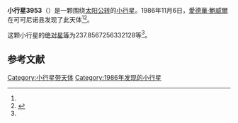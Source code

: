 {{Infobox planet
| bgcolour = #FFFFC0
| name = 3953 Perth
| symbol = 
| image = 
| caption = 
| discovery = yes
| discovery_ref = 
| discoverer = [[愛德華·鮑威爾|愛德華·鮑威爾]]
| discovery_site = [[可可尼诺县|可可尼诺县]] 
| discovered = 1986年11月6日
| designations = yes
| mp_name = 
| named_after = 
| alt_names = 1986 VB6/ 1969 TO6 / 1979 QG8 / 1979 RP1
| mp_category = [[主带小行星|主带小行星]]
| orbit_ref = <ref name="a">[http://ssd.jpl.nasa.gov/sbdb.cgi?sstr=3953 3953 Perth] {{Wayback|url=http://ssd.jpl.nasa.gov/sbdb.cgi?sstr=3953 |date=20200917200902 }}，小行星數據庫瀏覽器（JPL Small-Body Database Browser）－[[美国国家航空航天局|美国国家航空航天局]]喷气推进实验室</ref>
| epoch = 2456400.5 (2013年4月18日更新)
| aphelion = {{convert|2.68527843349423|AU|km|3|abbr=on|lk=out}}
| perihelion = {{convert|1.837362895192789|AU|km|3|abbr=on}}
| semimajor = {{convert|2.26132066434351|AU|km|3|abbr=on}}
| eccentricity = 0.187482375
| period = 1242.057364 [[日|日]]<br />3.4[[儒略年|儒略年]]
| avg_speed = 
| inclination = 4.95012032957292
| asc_node = 129.0938791053377
| mean_anomaly = 
| arg_peri = 237.8567256332128
| satellites = 
| physical_characteristics = yes
| dimensions = 
| mass = 
| density = 
| surface_grav = 
| escape_velocity = 
| sidereal_day = 
| axial_tilt = 
| pole_ecliptic_lat = 
| pole_ecliptic_lon = 
| albedo = 
| temperatures= 
| temp_name1 = 
| mean_temp_1 = 
| max_temp_1 = 
| temp_name2 = 
| max_temp_2 = 
| spectral_type = 
| abs_magnitude = 237.8567256332128
}}

'''小行星3953'''（{{lang-en|3953 Perth}}）是一颗围绕[[太阳|太阳]][[公转|公转]]的[[小行星|小行星]]。1986年11月6日，[[愛德華·鮑威爾|愛德華·鮑威爾]]在可可尼诺县发现了此天体<ref name="a" /><ref>{{cite news|title=小行星列表|url=http://cfa-www.harvard.edu/iau/lists/NumberedMPs.txt|accessdate=2013-07-08|newspaper=哈佛大学|archive-date=2008-05-17|archive-url=https://web.archive.org/web/20080517010638/http://cfa-www.harvard.edu/iau/lists/NumberedMPs.txt|dead-url=no}}</ref>。

这颗小行星的[[绝对星等|绝对星等]]为237.8567256332128等<ref name="a" />。

==参考文献==
{{reflist}}
{{Minor Planet Number|[[小行星3952|小行星3952]]|[[小行星3954|小行星3954]]}}

{{小天体}}

[[Category:小行星带天体|Category:小行星带天体]]
[[Category:1986年发现的小行星|Category:1986年发现的小行星]]

{{asteroid-stub}}